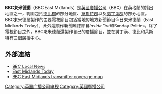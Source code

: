 '''BBC東米德蘭'''（BBC East Midlands）是[[英國廣播公司|英國廣播公司]]（BBC）在英格蘭的播出地區之一，範圍包括[[德比郡|德比郡]]的部分地區、[[萊斯特郡|萊斯特郡]]以及[[諾丁漢郡|諾丁漢郡]]的部分地區。BBC東米德蘭製作的主要電視節目包括當地的地方新聞節目今日東米德蘭（East Midlands Today），此外還製作新聞雜誌節目''Inside Out''和Sunday Politics。除了電視節目之外，BBC東米德蘭還製作自己的廣播節目，並在諾丁漢、德比和萊斯特有三個廣播中心。

==外部連結==
* [http://news.bbc.co.uk/local/hi/default.stm BBC Local News]{{Wayback|url=http://news.bbc.co.uk/local/hi/default.stm |date=20160501184128 }}
* [http://www.bbc.co.uk/programmes/b007tj48 East Midlands Today]{{Wayback|url=http://www.bbc.co.uk/programmes/b007tj48 |date=20160420115548 }}
* [http://www.ukfree.tv/maps.php?c=2 BBC East Midlands transmitter coverage map]{{Wayback|url=http://www.ukfree.tv/maps.php?c=2 |date=20140909102204 }}

{{英国广播公司电视}}
{{Authority control}}
[[Category:英国广播公司电视|Category:英国广播公司电视]]
[[Category:英國廣播公司|Category:英國廣播公司]]